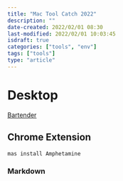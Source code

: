 ```yaml
---
title: "Mac Tool Catch 2022"
description: ""
date-created: 2022/02/01 08:30
last-modified: 2022/02/01 10:03:45
isdraft: true
categories: ["tools", "env"]
tags: ["tools"]
type: "article"
---
```


# Desktop

[Bartender](https://www.macbartender.com/)

## Chrome Extension

```shell
mas install Amphetamine
```

### Markdown
